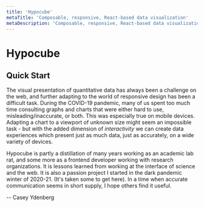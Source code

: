 ```yaml
---
title: 'Hypocube'
metaTitle: 'Composable, responsive, React-based data visualization'
metaDescription: 'Composable, responsive, React-based data visualization'
---
```



# Hypocube

## Quick Start

<MultipleBarGraph isCanvas={false} />

The visual presentation of quantitative data has always been a challenge on the web, and further adapting to the world of responsive design has been a difficult task. During the COVID-19 pandemic, many of us spent too much time consulting graphs and charts that were either hard to use, misleading/inaccurate, or both. This was especially true on mobile devices. Adapting a chart to a viewport of unknown size might seem an impossible task - but with the added dimension of _interactivity_ we can create data experiences which present just as much data, just as accurately, on a wide variety of devices.

Hypocube is partly a distillation of many years working as an academic lab rat, and some more as a frontend developer working with research organizations. It is lessons learned from working at the interface of science and the web. It is also a passion project I started in the dark pandemic winter of 2020-21. (It's taken some to get here). In a time when accurate communication seems in short supply, I hope others find it useful.

-- Casey Ydenberg

